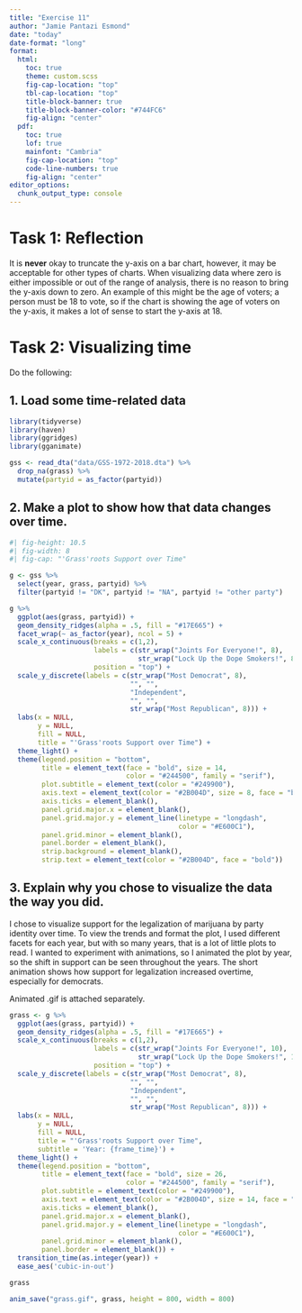 ```yaml
---
title: "Exercise 11"
author: "Jamie Pantazi Esmond"
date: "today"
date-format: "long"
format: 
  html: 
    toc: true
    theme: custom.scss
    fig-cap-location: "top"
    tbl-cap-location: "top"
    title-block-banner: true
    title-block-banner-color: "#744FC6"
    fig-align: "center"
  pdf: 
    toc: true
    lof: true
    mainfont: "Cambria"
    fig-cap-location: "top"
    code-line-numbers: true
    fig-align: "center"
editor_options: 
  chunk_output_type: console
---
```


\newpage

# Task 1: Reflection

It is **never** okay to truncate the y-axis on a bar chart, however, it may be acceptable for other types of charts. When visualizing data where zero is either impossible or out of the range of analysis, there is no reason to bring the y-axis down to zero. An example of this might be the age of voters; a person must be 18 to vote, so if the chart is showing the age of voters on the y-axis, it makes a lot of sense to start the y-axis at 18.

\newpage

# Task 2: Visualizing time

Do the following:

## 1. Load some time-related data

```r
library(tidyverse)
library(haven)
library(ggridges)
library(gganimate)

gss <- read_dta("data/GSS-1972-2018.dta") %>% 
  drop_na(grass) %>% 
  mutate(partyid = as_factor(partyid)) 

```

## 2. Make a plot to show how that data changes over time.

```r
#| fig-height: 10.5
#| fig-width: 8
#| fig-cap: "'Grass'roots Support over Time"

g <- gss %>% 
  select(year, grass, partyid) %>% 
  filter(partyid != "DK", partyid != "NA", partyid != "other party")

g %>%   
  ggplot(aes(grass, partyid)) +
  geom_density_ridges(alpha = .5, fill = "#17E665") +
  facet_wrap(~ as_factor(year), ncol = 5) +
  scale_x_continuous(breaks = c(1,2), 
                     labels = c(str_wrap("Joints For Everyone!", 8), 
                                str_wrap("Lock Up the Dope Smokers!", 8)),
                     position = "top") + 
  scale_y_discrete(labels = c(str_wrap("Most Democrat", 8), 
                              "", "", 
                              "Independent", 
                              "", "", 
                              str_wrap("Most Republican", 8))) +
  labs(x = NULL,
       y = NULL,
       fill = NULL,
       title = "'Grass'roots Support over Time") +
  theme_light() +
  theme(legend.position = "bottom",
        title = element_text(face = "bold", size = 14, 
                             color = "#244500", family = "serif"),
        plot.subtitle = element_text(color = "#249900"),
        axis.text = element_text(color = "#2B004D", size = 8, face = "bold"),
        axis.ticks = element_blank(),
        panel.grid.major.x = element_blank(),
        panel.grid.major.y = element_line(linetype = "longdash", 
                                          color = "#E600C1"),
        panel.grid.minor = element_blank(),
        panel.border = element_blank(),
        strip.background = element_blank(),
        strip.text = element_text(color = "#2B004D", face = "bold")) 

```

## 3. Explain why you chose to visualize the data the way you did.

I chose to visualize support for the legalization of marijuana by party identity over time. To view the trends and format the plot, I used different facets for each year, but with so many years, that is a lot of little plots to read. I wanted to experiment with animations, so I animated the plot by year, so the shift in support can be seen throughout the years. The short animation shows how support for legalization increased overtime, especially for democrats.

Animated .gif is attached separately.

```r

grass <- g %>% 
  ggplot(aes(grass, partyid)) +
  geom_density_ridges(alpha = .5, fill = "#17E665") +
  scale_x_continuous(breaks = c(1,2), 
                     labels = c(str_wrap("Joints For Everyone!", 10), 
                                str_wrap("Lock Up the Dope Smokers!", 15)),
                     position = "top") + 
  scale_y_discrete(labels = c(str_wrap("Most Democrat", 8), 
                              "", "", 
                              "Independent", 
                              "", "", 
                              str_wrap("Most Republican", 8))) +
  labs(x = NULL,
       y = NULL,
       fill = NULL,
       title = "'Grass'roots Support over Time",
       subtitle = 'Year: {frame_time}') +
  theme_light() +
  theme(legend.position = "bottom",
        title = element_text(face = "bold", size = 26, 
                             color = "#244500", family = "serif"),
        plot.subtitle = element_text(color = "#249900"),
        axis.text = element_text(color = "#2B004D", size = 14, face = "bold"),
        axis.ticks = element_blank(),
        panel.grid.major.x = element_blank(),
        panel.grid.major.y = element_line(linetype = "longdash", 
                                          color = "#E600C1"),
        panel.grid.minor = element_blank(),
        panel.border = element_blank()) +
  transition_time(as.integer(year)) +
  ease_aes('cubic-in-out')

grass

anim_save("grass.gif", grass, height = 800, width = 800)

```
